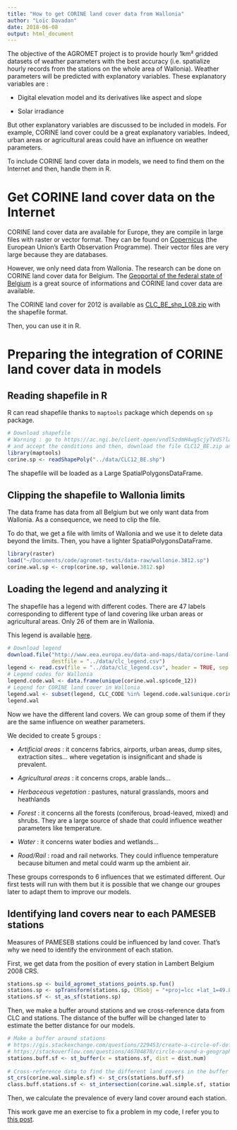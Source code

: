 ```yaml
---
title: "How to get CORINE land cover data from Wallonia"
author: "Loïc Davadan"
date: 2018-06-08
output: html_document
---
```


The objective of the AGROMET project is to provide hourly 1km² gridded datasets of weather parameters with the best accuracy (i.e. spatialize hourly records from the stations on the whole area of Wallonia). Weather parameters will be predicted with explanatory variables. These explanatory variables are :

* Digital elevation model and its derivatives like aspect and slope

* Solar irradiance

But other explanatory variables are discussed to be included in models. For example, CORINE land cover could be a great explanatory variables. Indeed, urban areas or agricultural areas could have an influence on weather parameters.

To include CORINE land cover data in models, we need to find them on the Internet and then, handle them in R.

# Get CORINE land cover data on the Internet

CORINE land cover data are available for Europe, they are compile in large files with raster or vector format. They can be found on [Copernicus](https://land.copernicus.eu/pan-european/corine-land-cover) (the European Union's Earth Observation Programme). Their vector files are very large because they are databases.

However, we only need data from Wallonia. The research can be done on CORINE land cover data for Belgium. The [Geoportal of the federal state of Belgium](https://www.geo.be/#!/home) is a great source of informations and CORINE land cover data are available.

The CORINE land cover for 2012 is available as [CLC_BE_shp_L08.zip](https://ac.ngi.be/client-open/XxyX5iFmfwldPgOfzIds?language=en&openpath=ngi-standard-open%2FVectordata%2FCLC2012%2FCLC12_BE_shp_L08.zip&tab=dataaccess&auth=false&open=true&accesscode=XxyX5iFmfwldPgOfzIds) with the shapefile format.

Then, you can use it in R.

# Preparing the integration of CORINE land cover data in models

## Reading shapefile in R

R can read shapefile thanks to `maptools` package which depends on `sp` package.
```r
# Download shapefile
# Warning : go to https://ac.ngi.be/client-open/vndl5zdmH4wgScjyTVdS?language=en&openpath=ngi-standard-open%2FVectordata%2FCLC2012%2FCLC12_BE_shp_L08.zip&tab=dataaccess&auth=false&open=true&accesscode=vndl5zdmH4wgScjyTVdS
# and accept the conditions and then, download the file CLC12_BE.zip and unzip it in a folder
library(maptools)
corine.sp <- readShapePoly("../data/CLC12_BE.shp")
```
The shapefile will be loaded as a Large SpatialPolygonsDataFrame.

## Clipping the shapefile to Wallonia limits

The data frame has data from all Belgium but we only want data from Wallonia. As a consequence, we need to clip the file.

To do that, we get a file with limits of Wallonia and we use it to delete data beyond the limits. Then, you have a lighter SpatialPolygonsDataFrame.

```r
library(raster)
load("~/Documents/code/agromet-tests/data-raw/wallonie.3812.sp")
corine.wal.sp <- crop(corine.sp, wallonie.3812.sp)
```

## Loading the legend and analyzing it

The shapefile has a legend with different codes. There are 47 labels corresponding to different type of land covering like urban areas or agricultural areas. Only 26 of them are in Wallonia.

This legend is available [here](http://www.eea.europa.eu/data-and-maps/data/corine-land-cover-2006-raster-1/corine-land-cover-classes-and/clc_legend.csv/at_download/file).

```r
# Download legend
download.file("http://www.eea.europa.eu/data-and-maps/data/corine-land-cover-2006-raster-1/corine-land-cover-classes-and/clc_legend.csv/at_download/file",
              destfile = "../data/clc_legend.csv")
legend <- read.csv(file = "../data/clc_legend.csv", header = TRUE, sep = ";")
# Legend codes for Wallonia
legend.code.wal <- data.frame(unique(corine.wal.sp$code_12))
# Legend for CORINE land cover in Wallonia
legend.wal <- subset(legend, CLC_CODE %in% legend.code.wal$unique.corine.wal.sp.code_12.)
legend.wal
```

Now we have the different land covers. We can group some of them if they are the same influence on weather parameters.

We decided to create 5 groups :

* _Artificial areas_ : it concerns fabrics, airports, urban areas, dump sites, extraction sites... where vegetation is insignificant and shade is prevalent.

* _Agricultural areas_ : it concerns crops, arable lands...

* _Herbaceous vegetation_ : pastures, natural grasslands, moors and heathlands

* _Forest_ : it concerns all the forests (coniferous, broad-leaved, mixed) and shrubs. They are a large source of shade that could influence weather parameters like temperature.

* _Water_ : it concerns water bodies and wetlands...

* _Road/Rail_ : road and rail networks. They could influence temperature because bitumen and metal could warm up the ambient air.

These groups corresponds to 6 influences that we estimated different. Our first tests will run with them but it is possible that we change our groupes later to adapt them to improve our models.

## Identifying land covers near to each PAMESEB stations

Measures of PAMESEB stations could be influenced by land cover. That's why we need to identify the environment of each station.

First, we get data from the position of every station in Lambert Belgium 2008 CRS.

```r
stations.sp <- build_agromet_stations_points.sp.fun()
stations.sp <- spTransform(stations.sp, CRSobj = "+proj=lcc +lat_1=49.83333333333334 +lat_2=51.16666666666666 +lat_0=50.797815 +lon_0=4.359215833333333 +x_0=649328 +y_0=665262 +ellps=GRS80 +towgs84=0,0,0,0,0,0,0 +units=m +no_defs")
stations.sf <- st_as_sf(stations.sp)
```

Then, we make a buffer around stations and we cross-reference data from CLC and stations. 
The distance of the buffer will be changed later to estimate the better distance for our models.

```r
# Make a buffer around stations
# https://gis.stackexchange.com/questions/229453/create-a-circle-of-defined-radius-around-a-point-and-then-find-the-overlapping-a
# https://stackoverflow.com/questions/46704878/circle-around-a-geographic-point-with-st-buffer
stations.buff.sf <- st_buffer(x = stations.sf, dist = dist.num)
  
# Cross-reference data to find the different land covers in the buffer
st_crs(corine.wal.simple.sf) <- st_crs(stations.buff.sf)
class.buff.stations.sf <- st_intersection(corine.wal.simple.sf, stations.buff.sf)
```

Then, we calculate the prevalence of every land cover around each station.

This work gave me an exercise to fix a problem in my code, I refer you to [this post](https://ldavadan.github.io/post/solve_pb_clc/).

